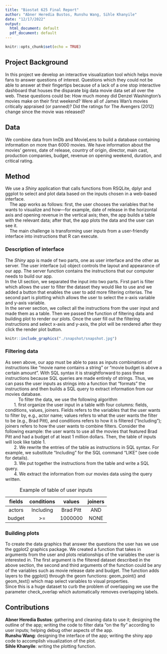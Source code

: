 ```yaml
---
title: "Biostat 625 Final Report"
author: "Abner Heredia Bustos, Runshu Wang, Sihle Khanyile"
date: "12/17/2022"
output:
  html_document: default
  pdf_document: default
---
```


```r
knitr::opts_chunk$set(echo = TRUE)
```

## Project Background

In this project we develop an interactive visualization tool which helps movie fans to answer questions of interest. Questions which they could not be able to answer at their fingertips because of a lack of a one stop interactive dashboard that houses the disparate big data movie data set all over the web. These questions could be: How much money did Denzel Washington’s movies make on their first weekend? Were all of James Wan’s movies critically appraised (or panned)? Did the ratings for The Avengers (2012) change since the movie was released?


## Data
We combine data from ImDb and MovieLens to build a database containing information on more than 6000 movies. We have information about the movies’ genres, date of release, country of origin, director, main cast, production companies, budget, revenue on opening weekend, duration, and critical rating.

## Method
We use a *Shiny* application that calls functions from RSQLite, dplyr and ggplot to select and plot data based on the inputs chosen in a web-based interface.  
  &emsp;The app works as follows: first, the user chooses the variables that he wants to visualize and how—for example, date of release in the horizontal axis and opening revenue in the vertical axis; then, the app builds a table with the relevant data; after that, the app plots the data and the user can see it.  
	&emsp;The main challenge is transforming user inputs from a user-friendly interface into instructions that R can execute.

### Description of interface
The *Shiny* app is made of two parts, one as user interface and the other as server. The user interface (ui) object controls the layout and appearance of our app. The server function contains the instructions that our computer needs to build our app.     
In the UI section, we separated the input into two parts. First part is filter which allows the user to filter the dataset they would like to use and we added a button that enables the user to add more filtering criterias. The second part is plotting which allows the user to select the x-axis variable and y-axis variable.    
In the server section, we collect all the instructions from the user input and made them as a table. Then we passed the function of filtering data and building plot to render our plots.
Once the user fill out the filtering instructions and select x-axis and y-axis, the plot will be rendered after they click the render plot button.

```r
knitr::include_graphics("./snapshot/snapshot.jpg")
```


### Filtering data
As seen above, our app must be able to pass as inputs combinations of instructions like “movie name contains a string” or “movie budget is above a certain amount”. With SQL syntax it is straightforward to pass these instructions because SQL queries are made entirely of strings. Thus, we can pass the user inputs as strings into a function that “formats” the instructions and then builds a SQL query to extract information from our movies database.  
&emsp;&emsp;&emsp;To filter the data, we use the following algorithm  
&emsp;&emsp;1. first organize the user input in a table with four columns: fields, conditions, values, joiners. Fields refers to the variables that the user wants to filter by, e.g., actor name; values refers to what the user wants the filter to be (e.g., Brad Pitt),  and conditions refers to how it is filtered (“Including”); joiners refers to how the user wants to combine filters. Consider the following example: the user wants to use all the movies that featured Brad Pitt and had a budget of at least 1 million dollars. Then, the table of inputs will look like table 1.    
&emsp;&emsp;2. We rewrite the entries of the table as instructions in SQL syntax. For example, we substitute “Including” for the SQL command “LIKE” (see code for details).    
&emsp;&emsp;3. We put together the instructions from the table and write a SQL query.    
&emsp;&emsp;4. We extract the information from our movies data using the query written.  

| fields | conditions | values  | joiners |
|:------:|:----------:|:-------:|:-------:|
| actors |  Including |Brad Pitt|   AND   |
| budget |     >=     | 1000000 |   NONE  |

: Example of table of user inputs

### Building plots
To create the data graphics that answer the questions the user has we use the ggplot2 graphics package. We created a function that takes in arguments from the user and plots relationships of the variables the user is interested in. The first argument is the filtered dataset described in the above section, the second and third arguments of the function could be any of the variables such as movie release date and budget.  The function adds layers to the ggplot() through the geom functions: geom_point() and geom_text() which map select variables to visual properties.  
Since this is a huge dataset to curb the problem of overlapping we use the parameter check_overlap which automatically removes overlapping labels.

## Contributions
**Abner Heredia Bustos**: gathering and cleaning data to use it; designing the outline of the app; writing the code to filter data “on the fly” according to user inputs; helping debug other aspects of the app.   
**Runshu Wang**: designing the interface of the app; writing the shiny app code to accomplish visualization of the plot.  
**Sihle Khanyile**: writing the plotting function.